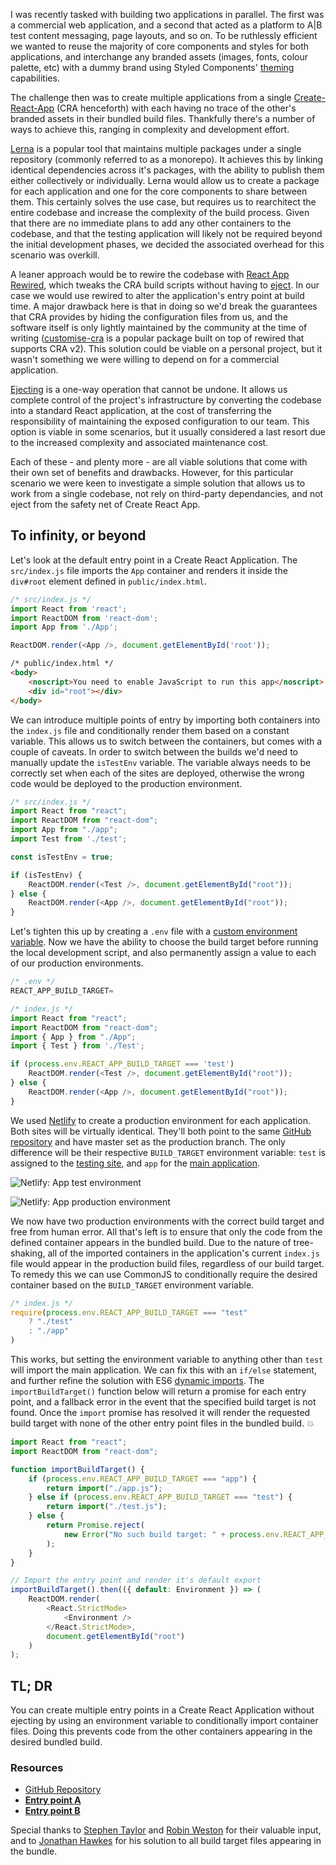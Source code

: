
I was recently tasked with building two applications in parallel. The first was a commercial web application, and a second that acted as a platform to A|B test content messaging, page layouts, and so on. To be ruthlessly efficient we wanted to reuse the majority of core components and styles for both applications, and interchange any branded assets (images, fonts, colour palette, etc) with a dummy brand using Styled Components' [theming](https://styled-components.com/docs/advanced#theming) capabilities. 


The challenge then was to create multiple applications from a single [Create-React-App](https://github.com/facebook/create-react-app) (CRA henceforth) with each having no trace of the other's branded assets in their bundled build files. Thankfully there's a number of ways to achieve this, ranging in complexity and development effort. 


[Lerna](https://github.com/lerna/lerna) is a popular tool that maintains multiple packages under a single repository (commonly referred to as a monorepo). It achieves this by linking identical dependencies across it's packages, with the ability to publish them either collectively or individually. Lerna would allow us to create a package for each application and one for the core components to share between them. This certainly solves the use case, but requires us to rearchitect the entire codebase and increase the complexity of the build process. Given that there are no immediate plans to add any other containers to the codebase, and that the testing application will likely not be required beyond the initial development phases, we decided the associated overhead for this scenario was overkill. 


A leaner approach would be to rewire the codebase with [React App Rewired](https://github.com/timarney/react-app-rewired), which tweaks the CRA build scripts without having to [eject](https://www.notion.so/phunkren/Multiple-entry-points-in-Create-React-App-without-ejecting-8b9f99a040c04225b4f5f2c19022420b#b2e9e1ca8a0f4141bc0992918bae2a92). In our case we would use rewired to alter the application's entry point at build time. A major drawback here is that in doing so we'd break the guarantees that CRA provides by hiding the configuration files from us, and the software itself is only lightly maintained by the community at the time of writing ([customise-cra](https://github.com/arackaf/customize-cra) is a popular package built on top of rewired that supports CRA v2). This solution could be viable on a personal project, but it wasn't something we were willing to depend on for a commercial application.


[Ejecting](https://create-react-app.dev/docs/available-scripts/#npm-run-eject) is a one-way operation that cannot be undone. It allows us complete control of the project's infrastructure by converting the codebase into a standard React application, at the cost of transferring the responsibility of maintaining the exposed configuration to our team. This option is viable in some scenarios, but it usually considered a last resort due to the increased complexity and associated maintenance cost.


Each of these - and plenty more - are all viable solutions that come with their own set of benefits and drawbacks. However, for this particular scenario we were keen to investigate a simple solution that allows us to work from a single codebase, not rely on third-party dependancies, and not eject from the safety net of Create React App.


## **To infinity, or beyond**


Let's look at the default entry point in a Create React Application. The `src/index.js` file imports the `App` container and renders it inside the `div#root` element defined in `public/index.html`. 


```javascript
/* src/index.js */
import React from 'react';
import ReactDOM from 'react-dom';
import App from './App';

ReactDOM.render(<App />, document.getElementById('root'));
```


```html
/* public/index.html */
<body>
    <noscript>You need to enable JavaScript to run this app</noscript>
    <div id="root"></div>
</body>
```


We can introduce multiple points of entry by importing both containers into the `index.js` file and conditionally render them based on a constant variable. This allows us to switch between the containers, but comes with a couple of caveats. In order to switch between the builds we'd need to manually update the `isTestEnv` variable. The variable always needs to be correctly set when each of the sites are deployed, otherwise the wrong code would be deployed to the production environment.


```javascript
/* src/index.js */
import React from "react";
import ReactDOM from "react-dom";
import App from "./app";
import Test from './test';

const isTestEnv = true;

if (isTestEnv) {
    ReactDOM.render(<Test />, document.getElementById("root"));
} else {
    ReactDOM.render(<App />, document.getElementById("root"));
}
```


Let's tighten this up by creating a `.env` file with a [custom environment variable](https://create-react-app.dev/docs/adding-custom-environment-variables/). Now we have the ability to choose the build target before running the local development script, and also permanently assign a value to each of our production environments. 


```javascript
/* .env */
REACT_APP_BUILD_TARGET=
```


```javascript
/* index.js */
import React from "react";
import ReactDOM from "react-dom";
import { App } from "./App";
import { Test } from './Test'; 

if (process.env.REACT_APP_BUILD_TARGET === 'test')
    ReactDOM.render(<Test />, document.getElementById("root"));
} else {
    ReactDOM.render(<App />, document.getElementById("root"));
}
```


We used [Netlify](https://www.netlify.com/) to create a production environment for each application. Both sites will be virtually identical. They'll both point to the same [GitHub repository](https://github.com/phunkren/multiple-entry-points) and have master set as the production branch. The only difference will be their respective `BUILD_TARGET` environment variable: `test` is assigned to the [testing site](https://multiple-entry-points-test.netlify.app/), and `app` for the [main application](https://multiple-entry-points-app.netlify.app/).


![Netlify: App test environment](https://i.imgur.com/gG0sGVc.jpg)


![Netlify: App production environment](https://i.imgur.com/QL3KX14.jpg)


We now have two production environments with the correct build target and free from human error. All that's left is to ensure that only the code from the defined container appears in the bundled build. Due to the nature of tree-shaking, all of the imported containers in the application's current `index.js` file would appear in the production build files, regardless of our build target. To remedy this we can use CommonJS to conditionally require the desired container based on the `BUILD_TARGET` environment variable.


```javascript
/* index.js */
require(process.env.REACT_APP_BUILD_TARGET === "test" 
    ? "./test" 
    : "./app"
)
```


This works, but setting the environment variable to anything other than `test` will import the main application. We can fix this with an `if/else` statement, and further refine the solution with ES6 [dynamic imports](https://developer.mozilla.org/en-US/docs/Web/JavaScript/Reference/Statements/import#Dynamic_Imports). The `importBuildTarget()` function below will return a promise for each entry point, and a fallback error in the event that the specified build target is not found. Once the `import` promise has resolved it will render the requested build target with none of the other entry point files in the bundled build. 💥


```javascript
import React from "react";
import ReactDOM from "react-dom";

function importBuildTarget() {
    if (process.env.REACT_APP_BUILD_TARGET === "app") {
        return import("./app.js");
    } else if (process.env.REACT_APP_BUILD_TARGET === "test") {
        return import("./test.js");
    } else {
        return Promise.reject(
            new Error("No such build target: " + process.env.REACT_APP_BUILD_TARGET)
        );
    }
}

// Import the entry point and render it's default export
importBuildTarget().then(({ default: Environment }) => (
    ReactDOM.render(
        <React.StrictMode>
            <Environment />
        </React.StrictMode>,
        document.getElementById("root")
    )
);
```


## **TL; DR**


You can create multiple entry points in a Create React Application without ejecting by using an environment variable to conditionally import container files. Doing this prevents code from the other containers appearing in the desired bundled build.


### **Resources**

- [GitHub Repository](/8b9f99a040c04225b4f5f2c19022420b)
- [**Entry point A**](https://multiple-entry-points-app.netlify.app)
- [**Entry point B**](https://multiple-entry-points-test.netlify.app)

Special thanks to [Stephen Taylor](https://twitter.com/meandmycode) and [Robin Weston](https://twitter.com/robinweston) for their valuable input, and to [Jonathan Hawkes](https://twitter.com/jonathanhawkes) for his solution to all build target files appearing in the bundle.


